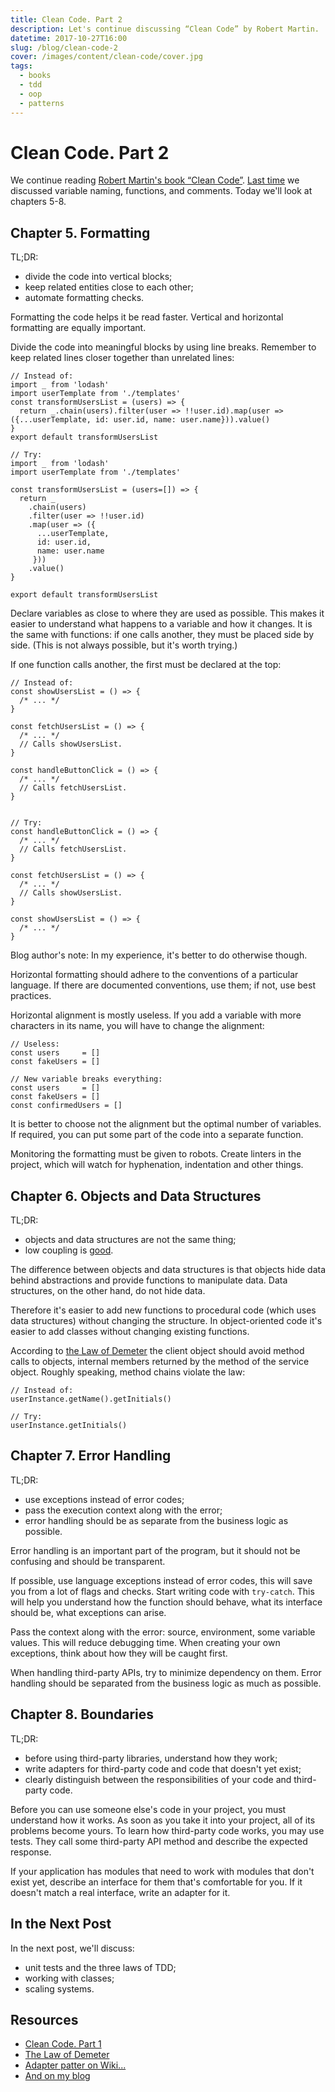 ```yaml
---
title: Clean Code. Part 2
description: Let's continue discussing “Clean Code” by Robert Martin.
datetime: 2017-10-27T16:00
slug: /blog/clean-code-2
cover: /images/content/clean-code/cover.jpg
tags:
  - books
  - tdd
  - oop
  - patterns
---
```


# Clean Code. Part 2

We continue reading [Robert Martin's book “Clean Code”](https://www.goodreads.com/book/show/3735293-clean-code). [Last time](/blog/clean-code/) we discussed variable naming, functions, and comments. Today we'll look at chapters 5-8.

## Chapter 5. Formatting

TL;DR:

- divide the code into vertical blocks;
- keep related entities close to each other;
- automate formatting checks.

Formatting the code helps it be read faster. Vertical and horizontal formatting are equally important.

Divide the code into meaningful blocks by using line breaks. Remember to keep related lines closer together than unrelated lines:

```
// Instead of:
import _ from 'lodash'
import userTemplate from './templates'
const transformUsersList = (users) => {
  return _.chain(users).filter(user => !!user.id).map(user => ({...userTemplate, id: user.id, name: user.name})).value()
}
export default transformUsersList

// Try:
import _ from 'lodash'
import userTemplate from './templates'

const transformUsersList = (users=[]) => {
  return _
    .chain(users)
    .filter(user => !!user.id)
    .map(user => ({
      ...userTemplate,
      id: user.id,
      name: user.name
     }))
    .value()
}

export default transformUsersList
```

Declare variables as close to where they are used as possible. This makes it easier to understand what happens to a variable and how it changes. It is the same with functions: if one calls another, they must be placed side by side. (This is not always possible, but it's worth trying.)

If one function calls another, the first must be declared at the top:

```
// Instead of:
const showUsersList = () => {
  /* ... */
}

const fetchUsersList = () => {
  /* ... */
  // Calls showUsersList.
}

const handleButtonClick = () => {
  /* ... */
  // Calls fetchUsersList.
}


// Try:
const handleButtonClick = () => {
  /* ... */
  // Calls fetchUsersList.
}

const fetchUsersList = () => {
  /* ... */
  // Calls showUsersList.
}

const showUsersList = () => {
  /* ... */
}
```

<SideNote>Blog author's note: In my experience, it's better to do otherwise though.</SideNote>

Horizontal formatting should adhere to the conventions of a particular language. If there are documented conventions, use them; if not, use best practices.

Horizontal alignment is mostly useless. If you add a variable with more characters in its name, you will have to change the alignment:

```
// Useless:
const users     = []
const fakeUsers = []

// New variable breaks everything:
const users     = []
const fakeUsers = []
const confirmedUsers = []
```

It is better to choose not the alignment but the optimal number of variables. If required, you can put some part of the code into a separate function.

Monitoring the formatting must be given to robots. Create linters in the project, which will watch for hyphenation, indentation and other things.

## Chapter 6. Objects and Data Structures

TL;DR:

- objects and data structures are not the same thing;
- low coupling is [good](https://en.wikipedia.org/wiki/Law_of_Demeter).

The difference between objects and data structures is that objects hide data behind abstractions and provide functions to manipulate data. Data structures, on the other hand, do not hide data.

Therefore it's easier to add new functions to procedural code (which uses data structures) without changing the structure. In object-oriented code it's easier to add classes without changing existing functions.

According to [the Law of Demeter](https://en.wikipedia.org/wiki/Law_of_Demeter) the client object should avoid method calls to objects, internal members returned by the method of the service object. Roughly speaking, method chains violate the law:

```
// Instead of:
userInstance.getName().getInitials()

// Try:
userInstance.getInitials()
```

## Chapter 7. Error Handling

TL;DR:

- use exceptions instead of error codes;
- pass the execution context along with the error;
- error handling should be as separate from the business logic as possible.

Error handling is an important part of the program, but it should not be confusing and should be transparent.

If possible, use language exceptions instead of error codes, this will save you from a lot of flags and checks. Start writing code with `try-catch`. This will help you understand how the function should behave, what its interface should be, what exceptions can arise.

Pass the context along with the error: source, environment, some variable values. This will reduce debugging time. When creating your own exceptions, think about how they will be caught first.

When handling third-party APIs, try to minimize dependency on them. Error handling should be separated from the business logic as much as possible.

## Chapter 8. Boundaries

TL;DR:

- before using third-party libraries, understand how they work;
- write adapters for third-party code and code that doesn't yet exist;
- clearly distinguish between the responsibilities of your code and third-party code.

Before you can use someone else's code in your project, you must understand how it works. As soon as you take it into your project, all of its problems become yours. To learn how third-party code works, you may use tests. They call some third-party API method and describe the expected response.

If your application has modules that need to work with modules that don't exist yet, describe an interface for them that's comfortable for you. If it doesn't match a real interface, write an adapter for it.

## In the Next Post

In the next post, we'll discuss:

- unit tests and the three laws of TDD;
- working with classes;
- scaling systems.

## Resources

- [Clean Code. Part 1](/blog/clean-code/)
- [The Law of Demeter](https://en.wikipedia.org/wiki/Law_of_Demeter)
- [Adapter patter on Wiki...](https://en.wikipedia.org/wiki/Adapter_pattern)
- [And on my blog](/blog/adapter-pattern/)
